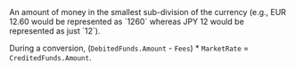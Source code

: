   

<ParamField body="Amount" type="integer">     
An amount of money in the smallest sub-division of the currency (e.g., EUR 12.60 would be represented as `1260` whereas JPY 12 would be represented as just `12`).  

During a conversion, (`DebitedFunds.Amount` - `Fees`) * `MarketRate` = `CreditedFunds.Amount`.  
</ParamField>